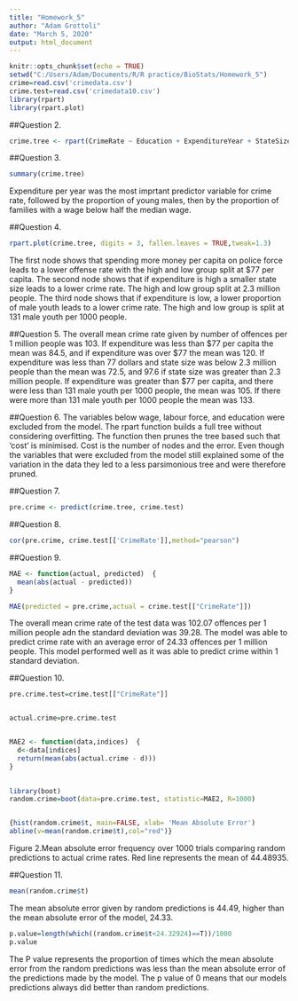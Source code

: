 ```yaml
---
title: "Homework_5"
author: "Adam Grottoli"
date: "March 5, 2020"
output: html_document
---
```


```r
knitr::opts_chunk$set(echo = TRUE)
setwd("C:/Users/Adam/Documents/R/R practice/BioStats/Homework_5")
crime=read.csv('crimedata.csv')
crime.test=read.csv('crimedata10.csv')
library(rpart)
library(rpart.plot)
```

##Question 2.
```r
crime.tree <- rpart(CrimeRate ~ Education + ExpenditureYear + StateSize + BelowWage + LabourForce + Youth, data = crime)
```

##Question 3.
```r
summary(crime.tree)
```
Expenditure per year was the most imprtant predictor variable for crime rate, followed by the proportion of young males, then by the proportion of families with a wage below half the median wage.

##Question 4.
```r
rpart.plot(crime.tree, digits = 3, fallen.leaves = TRUE,tweak=1.3)
```
The first node shows that spending more money per capita on police force leads to a lower offense rate with the high and low group split at $77 per capita. The second node shows that if expenditure is high a smaller state size leads to a lower crime rate. The high and low group split at 2.3 million people. The third node shows that if expenditure is low, a lower proportion of male youth leads to a lower crime rate. The high and low group is split at 131 male youth per 1000 people.  

##Question 5.
The overall mean crime rate given by number of offences per 1 million people was 103. If expenditure was less than $77 per capita the mean was 84.5, and if expenditure was over $77 the mean was 120. If expenditure was less than 77 dollars and state size was below 2.3 million people than the mean was 72.5, and 97.6 if state size was greater than 2.3 million people. If expenditure was greater than $77 per capita, and there were less than 131 male youth per 1000 people, the mean was 105. If there were more than 131 male youth per 1000 people the mean was 133.

##Question 6.
The variables below wage, labour force, and education were excluded from the model. The rpart function builds a full tree without considering overfitting. The function then prunes the tree based such that 'cost' is minimised. Cost is the number of nodes and the error. Even though the variables that were excluded from the model still explained some of the variation in the data they led to a less parsimonious tree and were therefore pruned. 

##Question 7.
```r
pre.crime <- predict(crime.tree, crime.test)
```

##Question 8.
```r
cor(pre.crime, crime.test[['CrimeRate']],method="pearson")
```

##Question 9.
```r
MAE <- function(actual, predicted)  {
  mean(abs(actual - predicted))
}

MAE(predicted = pre.crime,actual = crime.test[["CrimeRate"]])
```
The overall mean crime rate of the test data was 102.07 offences per 1 million people adn the standard deviation was 39.28. The model was able to predict crime rate with an average error of 24.33 offences per 1 million people. This model performed well as it was able to predict crime within 1 standard deviation.

##Question 10.
```r
pre.crime.test=crime.test[["CrimeRate"]]


actual.crime=pre.crime.test


MAE2 <- function(data,indices)  {
  d<-data[indices]
  return(mean(abs(actual.crime - d)))
}

 
library(boot)
random.crime=boot(data=pre.crime.test, statistic=MAE2, R=1000)


{hist(random.crime$t, main=FALSE, xlab= 'Mean Absolute Error')
abline(v=mean(random.crime$t),col="red")}
```
Figure 2.Mean absolute error frequency over 1000 trials comparing random predictions to actual crime rates.
Red line represents the mean of 44.48935.

##Question 11.
```r
mean(random.crime$t)
```
The mean absolute error given by random predictions is 44.49, higher than the mean absolute error of the model, 24.33.

```r
p.value=length(which((random.crime$t<24.32924)==T))/1000
p.value
```
The P value represents the proportion of times which the mean absolute error from the random predictions was less than the mean absolute error of the predictions made by the model. The p value of 0 means that our models predictions always did better than random predictions.
